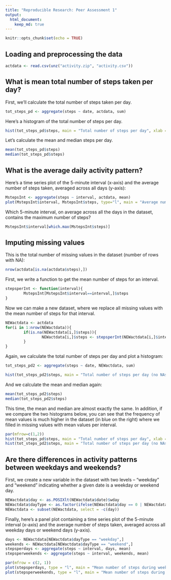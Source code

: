 ```yaml
---
title: "Reproducible Research: Peer Assessment 1"
output: 
  html_document:
    keep_md: true
---
```


```r
knitr::opts_chunk$set(echo = TRUE)
```

## Loading and preprocessing the data

```r
actdata <- read.csv(unz("activity.zip", "activity.csv"))
```

## What is mean total number of steps taken per day?

First, we'll calculate the total number of steps taken per day.

```r
tot_steps_pd <- aggregate(steps ~ date, actdata, sum)
```

Here's a histogram of the total number of steps per day.

```r
hist(tot_steps_pd$steps, main = "Total number of steps per day", xlab = "Steps", col = "red", breaks = 10)
```

Let's calculate the mean and median steps per day.

```r
mean(tot_steps_pd$steps)
median(tot_steps_pd$steps)
```

## What is the average daily activity pattern?

Here's a time series plot of the 5-minute interval (x-axis) and the average number of steps taken, averaged across all days (y-axis):

```r
MstepsInt <- aggregate(steps ~ interval, actdata, mean)
plot(MstepsInt$interval, MstepsInt$steps, type="l", main = "Average number of steps across days", xlab = "Interval (per 5 minutes)", ylab = "Average steps", col = "red")
```

Which 5-minute interval, on average across all the days in the dataset, contains the maximum number of steps?

```r
MstepsInt$interval[which.max(MstepsInt$steps)]
```

## Imputing missing values

This is the total number of missing values in the dataset (number of rows with NA):

```r
nrow(actdata[is.na(actdata$steps),])
```

First, we write a function to get the mean number of steps for an interval.

```r
stepsperInt <- function(interval){
        MstepsInt[MstepsInt$interval==interval,]$steps
}
```

Now we can make a new dataset, where we replace all missing values with the mean number of steps for that interval.

```r
NEWactdata <- actdata          
for(i in 1:nrow(NEWactdata)){
        if(is.na(NEWactdata[i,]$steps)){
                NEWactdata[i,]$steps <- stepsperInt(NEWactdata[i,]$interval)
        }
}
```

Again, we calculate the total number of steps per day and plot a histogram:

```r
tot_steps_pd2 <- aggregate(steps ~ date, NEWactdata, sum)

hist(tot_steps_pd2$steps, main = "Total number of steps per day (no NAs)", xlab = "Steps", col = "blue", breaks = 10)
```

And we calculate the mean and median again:

```r
mean(tot_steps_pd2$steps)
median(tot_steps_pd2$steps)
```

This time, the mean and median are almost exactly the same.
In addition, if we compare the two histograms below, you can see that the frequency of mean values is much higher in the dataset (in blue on the right) where we filled in missing values with mean values per interval.

```r
par(mfrow=c(1,2))
hist(tot_steps_pd$steps, main = "Total number of steps per day", xlab = "Steps", col = "red", breaks = 10)
hist(tot_steps_pd2$steps, main = "Total number of steps per day (no NAs)", xlab = "Steps", col = "blue", breaks = 10)
```

## Are there differences in activity patterns between weekdays and weekends?

First, we create a new variable in the dataset with two levels – “weekday” and “weekend” indicating whether a given date is a weekday or weekend day.

```r
NEWactdata$day <- as.POSIXlt(NEWactdata$date)$wday
NEWactdata$dayType <- as.factor(ifelse(NEWactdata$day == 0 | NEWactdata$day == 6, "weekend", "weekday"))
NEWactdata <- subset(NEWactdata, select = -c(day))
```

Finally, here's a panel plot containing a time series plot of the 5-minute interval (x-axis) and the average number of steps taken, averaged across all weekday days or weekend days (y-axis).

```r
days <- NEWactdata[NEWactdata$dayType == "weekday",]
weekends <- NEWactdata[NEWactdata$dayType == "weekend",]
stepsperdays <- aggregate(steps ~ interval, days, mean)
stepsperweekends <- aggregate(steps ~ interval, weekends, mean)

par(mfrow = c(2, 1))
plot(stepsperdays, type = "l", main = "Mean number of steps during weekdays", xlab = "Interval (per 5 minutes)", col = "red")
plot(stepsperweekends, type = "l", main = "Mean number of steps during weekends", xlab = "Interval (per 5 minutes)", col = "blue")
```
